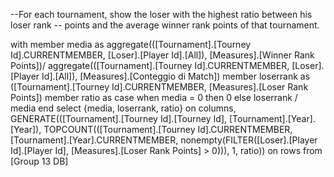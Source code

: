 --For each tournament, show the loser with the highest ratio between his loser rank
-- points and the average winner rank points of that tournament.

with member media as aggregate(([Tournament].[Tourney Id].CURRENTMEMBER, [Loser].[Player Id].[All]), [Measures].[Winner Rank Points])/aggregate(([Tournament].[Tourney Id].CURRENTMEMBER, [Loser].[Player Id].[All]), [Measures].[Conteggio di Match])member loserrank as([Tournament].[Tourney Id].CURRENTMEMBER, [Measures].[Loser Rank Points])member ratio ascase when media = 0 then 0 else loserrank / media end select {media, loserrank, ratio}  on columns,GENERATE(([Tournament].[Tourney Id].[Tourney Id], [Tournament].[Year].[Year]), TOPCOUNT(([Tournament].[Tourney Id].CURRENTMEMBER, [Tournament].[Year].CURRENTMEMBER,nonempty(FILTER([Loser].[Player Id].[Player Id], [Measures].[Loser Rank Points] > 0))), 1, ratio)) on rowsfrom [Group 13 DB]